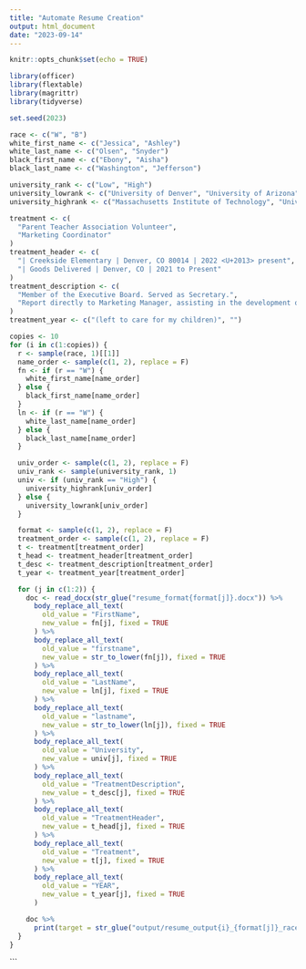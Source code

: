 ```yaml
---
title: "Automate Resume Creation"
output: html_document
date: "2023-09-14"
---
```


```r
knitr::opts_chunk$set(echo = TRUE)
```

```r
library(officer)
library(flextable)
library(magrittr)
library(tidyverse)

set.seed(2023)
```

```r
race <- c("W", "B")
white_first_name <- c("Jessica", "Ashley")
white_last_name <- c("Olsen", "Snyder")
black_first_name <- c("Ebony", "Aisha")
black_last_name <- c("Washington", "Jefferson")

university_rank <- c("Low", "High")
university_lowrank <- c("University of Denver", "University of Arizona")
university_highrank <- c("Massachusetts Institute of Technology", "University of Pennsylvania")

treatment <- c(
  "Parent Teacher Association Volunteer",
  "Marketing Coordinator"
)
treatment_header <- c(
  "| Creekside Elementary | Denver, CO 80014 | 2022 <U+2013> present",
  "| Goods Delivered | Denver, CO | 2021 to Present"
)
treatment_description <- c(
  "Member of the Executive Board. Served as Secretary.",
  "Report directly to Marketing Manager, assisting in the development of the overall marketing strategy."
)
treatment_year <- c("(left to care for my children)", "")
```

```r
copies <- 10
for (i in c(1:copies)) {
  r <- sample(race, 1)[[1]]
  name_order <- sample(c(1, 2), replace = F)
  fn <- if (r == "W") {
    white_first_name[name_order]
  } else {
    black_first_name[name_order]
  }
  ln <- if (r == "W") {
    white_last_name[name_order]
  } else {
    black_last_name[name_order]
  }

  univ_order <- sample(c(1, 2), replace = F)
  univ_rank <- sample(university_rank, 1)
  univ <- if (univ_rank == "High") {
    university_highrank[univ_order]
  } else {
    university_lowrank[univ_order]
  }

  format <- sample(c(1, 2), replace = F)
  treatment_order <- sample(c(1, 2), replace = F)
  t <- treatment[treatment_order]
  t_head <- treatment_header[treatment_order]
  t_desc <- treatment_description[treatment_order]
  t_year <- treatment_year[treatment_order]

  for (j in c(1:2)) {
    doc <- read_docx(str_glue("resume_format{format[j]}.docx")) %>%
      body_replace_all_text(
        old_value = "FirstName",
        new_value = fn[j], fixed = TRUE
      ) %>%
      body_replace_all_text(
        old_value = "firstname",
        new_value = str_to_lower(fn[j]), fixed = TRUE
      ) %>%
      body_replace_all_text(
        old_value = "LastName",
        new_value = ln[j], fixed = TRUE
      ) %>%
      body_replace_all_text(
        old_value = "lastname",
        new_value = str_to_lower(ln[j]), fixed = TRUE
      ) %>%
      body_replace_all_text(
        old_value = "University",
        new_value = univ[j], fixed = TRUE
      ) %>%
      body_replace_all_text(
        old_value = "TreatmentDescription",
        new_value = t_desc[j], fixed = TRUE
      ) %>%
      body_replace_all_text(
        old_value = "TreatmentHeader",
        new_value = t_head[j], fixed = TRUE
      ) %>%
      body_replace_all_text(
        old_value = "Treatment",
        new_value = t[j], fixed = TRUE
      ) %>%
      body_replace_all_text(
        old_value = "YEAR",
        new_value = t_year[j], fixed = TRUE
      )

    doc %>%
      print(target = str_glue("output/resume_output{i}_{format[j]}_race{r}_universityrank{univ_rank}.docx"))
  }
}
```

```



